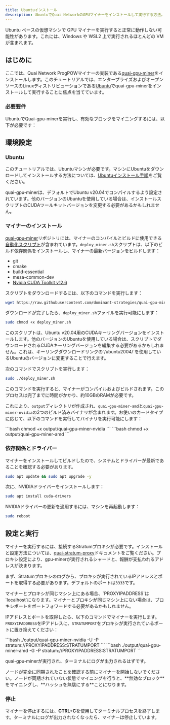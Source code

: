 ```yaml
---
title: Ubuntuインストール
description: UbuntuでQuai NetworkのGPUマイナーをインストールして実行する方法。
---
```


<Warning>
	Ubuntu ベースの仮想マシンで GPU マイナーを実行すると正常に動作しない可能性があります。これには、Windows や WSL2 上で実行されるほとんどの VM が含まれます。
</Warning>

## はじめに

ここでは、Quai Network ProgPOWマイナーの実装である[quai-gpu-miner](https://github.com/dominant-strategies/quai-gpu-miner)をインストールします。このチュートリアルでは、エンタープライズおよびオープンソースのLinuxディストリビューションである[Ubuntu](https://ubuntu.com/)でquai-gpu-minerをインストールして実行することに焦点を当てています。

### 必要要件

UbuntuでQuai-gpu-minerを実行し、有効なブロックをマイニングするには、以下が必要です：

<CardGroup cols={3}>
	<Card
		title='同期済みのgo-quaiノード'
		href='/guides/client/node'
		icon='computer'
	/>
	<Card
		title='設定済みのStratumプロキシ'
		href='/guides/client/stratum'
		icon='router'
	/>
	<Card
		title='Ubuntuマシン'
		icon='ubuntu'
	/>
	<Card
		title='AMDまたはNVIDIA GPU'
		icon='microchip'
	/>
	<Card
		title='4GB以上のRAM'
		icon='usb-drive'
	/>
</CardGroup>

## 環境設定

### Ubuntu

このチュートリアルでは、Ubuntuマシンが必要です。マシンにUbuntuをダウンロードしてインストールする方法については、[Ubuntuインストール手順](https://ubuntu.com/tutorials/install-ubuntu-desktop#1-overview)をご覧ください。

<Note>
	quai-gpu-minerは、デフォルトでUbuntu v20.04でコンパイルするよう設定されています。他のバージョンのUbuntuを使用している場合は、インストールスクリプトのCUDAツールキットバージョンを変更する必要があるかもしれません。
</Note>

### マイナーのインストール

[quai-gpu-miner](https://github.com/dominant-strategies/quai-gpu-miner)リポジトリには、マイナーのコンパイルとビルドに使用できる[自動化スクリプト](https://github.com/dominant-strategies/quai-gpu-miner/blob/main/deploy_miner.sh)が含まれています。`deploy_miner.sh`スクリプトは、以下のビルド依存関係をインストールし、マイナーの最新バージョンをビルドします：

- git
- cmake
- build-essential
- mesa-common-dev
- [Nvidia CUDA Toolkit v12.6](https://developer.nvidia.com/cuda-12-6-0-download-archive)

スクリプトをダウンロードするには、以下のコマンドを実行します：

```bash
wget https://raw.githubusercontent.com/dominant-strategies/quai-gpu-miner/refs/heads/main/deploy_miner.sh
```

ダウンロードが完了したら、`deploy_miner.sh`ファイルを実行可能にします：

```bash
sudo chmod +x deploy_miner.sh
```

<Tip>
	このスクリプトは、Ubuntu v20.04用のCUDAキーリングバージョンをインストールします。他のバージョンのUbuntuを使用している場合は、スクリプトでダウンロードされるCUDAキーリングバージョンを編集する必要があるかもしれません。これは、キーリングダウンロードリンクの`/ubuntu2004/`を使用しているUbuntuのバージョンに変更することで行えます。
</Tip>

次のコマンドでスクリプトを実行します：

```bash
sudo ./deploy_miner.sh
```
<Warning>
	このコマンドを実行すると、マイナーがコンパイルおよびビルドされます。このプロセスは完了までに時間がかかり、約10GBのRAMが必要です。
</Warning>

これにより、`output`ディレクトリが作成され、`quai-gpu-miner-amd`と`quai-gpu-miner-nvidia`の2つのビルド済みバイナリが含まれます。お使いのカードタイプに応じて、以下のコマンドを実行してバイナリを実行可能にします：

<Tabs>
  <Tab title="NVIDIA">
  ```bash
  chmod +x output/quai-gpu-miner-nvidia
  ```

  </Tab>
  <Tab title="AMD">
  ```bash
  chmod +x output/quai-gpu-miner-amd
  ```
    
  </Tab>
</Tabs>

### 依存関係とドライバー

マイナーをインストールしてビルドしたので、システムとドライバーが最新であることを確認する必要があります。

```bash
sudo apt update && sudo apt upgrade -y
```

次に、NVIDIAドライバーをインストールします：

```bash
sudo apt install cuda-drivers
```

NVIDIAドライバーの更新を適用するには、マシンを再起動します：

```bash
sudo reboot
```

## 設定と実行

マイナーを実行するには、接続するStratumプロキシが必要です。インストールと設定方法については、[quai-stratum-proxy](/guides/client/stratum)ドキュメントをご覧ください。プロキシ設定により、gpu-minerが実行されるシャードと、報酬が支払われるアドレスが決まります。

まず、Stratumプロキシのログから、プロキシが実行されているIPアドレスとポートを取得する必要があります。デフォルトのポートは`3333`です。

<Note>
	マイナーとプロキシが同じマシン上にある場合、`PROXYIPADDRESS`は`localhost`になります。マイナーとプロキシが同じマシン上にない場合は、プロキシポートをポートフォワードする必要があるかもしれません。
</Note>

IPアドレスとポートを取得したら、以下のコマンドでマイナーを実行します。`PROXYIPADDRESS`をIPアドレスに、`STRATUMPORT`をプロキシが実行されているポートに置き換えてください：

<Tabs>
  <Tab title="NVIDIA">
  ```bash
  ./output/quai-gpu-miner-nvidia -U -P stratum://PROXYIPADDRESS:STRATUMPORT
  ```

  </Tab>
  <Tab title="AMD">
  ```bash
  ./output/quai-gpu-miner-amd -G -P stratum://PROXYIPADDRESS:STRATUMPORT
  ```
  
  </Tab>
</Tabs>

quai-gpu-minerが実行され、ターミナルにログが出力されるはずです。

<Warning>
	ノードが完全に同期されたことを確認する前にマイナーを開始しないでください。ノードが同期されていない状態でマイニングを行うと、**無効なブロック**をマイニングし、**ハッシュを無駄にする**ことになります。
</Warning>

### 停止

マイナーを停止するには、**CTRL+C**を使用してターミナルプロセスを終了します。ターミナルにログが出力されなくなったら、マイナーは停止しています。